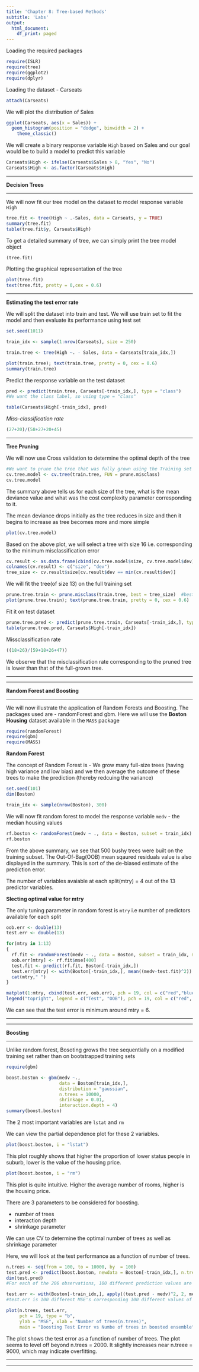 ```yaml
---
title: 'Chapter 8: Tree-based Methods'
subtitle: 'Labs'
output:
  html_document:
    df_print: paged
---
```


Loading the required packages
```r
require(ISLR)
require(tree)
require(ggplot2)
require(dplyr)
```

Loading the dataset - Carseats
```r
attach(Carseats)
```


We will plot the distribution of Sales
```r
ggplot(Carseats, aes(x = Sales)) +
  geom_histogram(position = "dodge", binwidth = 2) +
    theme_classic()
```

We will create a binary response variable `High` based on Sales and our goal would be to build a model to predict this variable

```r
Carseats$High <- ifelse(Carseats$Sales > 8, "Yes", "No")
Carseats$High <- as.factor(Carseats$High)
```

***

**Decision Trees**

***

We will now fit our tree model on the dataset to model response variable `High`
```r
tree.fit <- tree(High ~ .-Sales, data = Carseats, y = TRUE)
summary(tree.fit)
table(tree.fit$y, Carseats$High)
```

To get a detailed summary of tree, we can simply print the tree model object
```r
(tree.fit)
```

Plotting the graphical representation of the tree
```r
plot(tree.fit)
text(tree.fit, pretty = 0,cex = 0.6)
```
***

**Estimating the test error rate**

We will split the dataset into train and test. 
We will use train set to fit the model and then evaluate its performance using test set
```r
set.seed(1011)

train_idx <- sample(1:nrow(Carseats), size = 250)

train.tree <- tree(High ~. - Sales, data = Carseats[train_idx,])

plot(train.tree); text(train.tree, pretty = 0, cex = 0.6)
summary(train.tree)
```

Predict the response variable on the test dataset
```r
pred <- predict(train.tree, Carseats[-train_idx,], type = "class")  
#We want the class label, so using type = "class"

table(Carseats$High[-train_idx], pred)
```

*Miss-classification rate*
```r
(27+20)/(58+27+20+45)
```

***

**Tree Pruning**

We will now use Cross validation to determine the optimal depth of the tree
```r
#We want to prune the tree that was fully grown using the Training set
cv.tree.model <- cv.tree(train.tree, FUN = prune.misclass) 
cv.tree.model
```
The summary above tells us for each size of the tree, what is the mean deviance value and what was the cost complexity parameter corresponding to it.

The mean deviance drops initially as the tree reduces in size and then it begins to increase as tree becomes more and more simple

```r
plot(cv.tree.model)
```

Based on the above plot, we will select a tree with size 16 i.e. corresponding to the minimum misclassification error

```r
cv.result <- as.data.frame(cbind(cv.tree.model$size, cv.tree.model$dev))
colnames(cv.result) <- c("size", "dev")
tree_size <- cv.result$size[cv.result$dev == min(cv.result$dev)]
```

We will fit the tree(of size 13) on the full training set
```r
prune.tree.train <- prune.misclass(train.tree, best = tree_size)  #best = #of terminal nodes
plot(prune.tree.train); text(prune.tree.train, pretty = 0, cex = 0.6)
```

Fit it on test dataset

```r
prune.tree.pred <- predict(prune.tree.train, Carseats[-train_idx,], type = "class")
table(prune.tree.pred, Carseats$High[-train_idx])
```
Missclassification rate
```r
((18+26)/(59+18+26+47))
```
We observe that the misclassification rate corresponding to the pruned tree is lower than that of the full-grown tree.

***

***

**Random Forest and Boosting**

***

We will now illustrate the application of Random Forests and Boosting. 
The packages used are - randomForest and gbm. Here we will use the **Boston Housing** dataset available in the `MASS` package

```r
require(randomForest)
require(gbm)
require(MASS)
```

**Random Forest**

The concept of Random Forest is - We grow many full-size trees (having high variance and low bias) and we then average the outcome of these trees to make the prediction (thereby redcuing the variance)

```r
set.seed(101)
dim(Boston)

train_idx <- sample(nrow(Boston), 300)

```

We will now fit random forest to model the response variable `medv` - the median housing values

```r
rf.boston <- randomForest(medv ~ ., data = Boston, subset = train_idx)
rf.boston
```

From the above summary, we see that 500 bushy trees were built on the training subset.
The Out-Of-Bag(OOB) mean sqaured residuals value is also displayed in the summary.
This is sort of the de-biased estimate of the prediction error.

The number of variables avaiable at each split(mtry) = 4 out of the 13 predictor variables.

**Slecting optimal value for mtry**

The only tuning parameter in random forest is `mtry` i.e number of predictors available for each split

```r
oob.err <- double(13)
test.err <- double(13)

for(mtry in 1:13)
{
  rf.fit <- randomForest(medv ~ ., data = Boston, subset = train_idx, mtry = mtry , ntree = 400)
  oob.err[mtry] <- rf.fit$mse[400]
  test.fit <- predict(rf.fit, Boston[-train_idx,])
  test.err[mtry] <- with(Boston[-train_idx,], mean((medv-test.fit)^2))
  cat(mtry," ")
}
```

```r
matplot(1:mtry, cbind(test.err, oob.err), pch = 19, col = c("red","blue"), type = "b", ylab = "MSE")
legend("topright", legend = c("Test", "OOB"), pch = 19, col = c("red", "blue"))
```
We can see that the test error is minimum around mtry = 6. 

***

***

**Boosting**

***

Unlike random forest, Bosoting grows the tree sequentially on a modified training set rather than on bootstrapped training sets

```r
require(gbm)
```

```r
boost.boston <- gbm(medv ~., 
                    data = Boston[train_idx,], 
                    distribution = "gaussian",
                    n.trees = 10000,
                    shrinkage = 0.01,
                    interaction.depth = 4)
summary(boost.boston)
```

The 2 most important variables are `lstat` and `rm`

We can view the partial dependence plot for these 2 variables.

```r
plot(boost.boston, i = "lstat")
```
This plot roughly shows that higher the proportion of lower status people in suburb, lower is the value of the housing price.

```r
plot(boost.boston, i = "rm")
```
This plot is quite intuitive. Higher the average number of rooms, higher is the housing price.


There are 3 parameters to be considered for boosting.

* number of trees
* interaction depth
* shrinkage parameter

We can use CV to determine the optimal number of trees as well as shrinkage parameter

Here, we will look at the test performance as a function of number of trees.


```r
n.trees <- seq(from = 100, to = 10000, by  = 100)
test.pred <- predict(boost.boston, newdata = Boston[-train_idx,], n.trees = n.trees)
dim(test.pred)
#For each of the 206 observations, 100 different prediction values are produced
```

```r
test.err <- with(Boston[-train_idx,], apply((test.pred - medv)^2, 2, mean ))
#test.err is 100 different MSE's corresponding 100 different values of n.trees
```

```r
plot(n.trees, test.err, 
     pch = 19, type = "b",
     ylab = "MSE", xlab = "Number of trees(n.trees)",
     main = "Boosting Test Error vs Numbe of trees in boosted ensemble")
```

The plot shows the test error as a function of number of trees. The plot seems to level off beyond n.trees = 2000. It slightly increases near n.treee = 9000, which may indicate overfitting.

***

***





